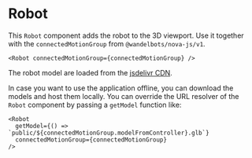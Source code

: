 

<Meta title="3D View/Robot"/>
 
# Robot


This `Robot` component adds the robot to the 3D viewport. Use it together with the `connectedMotionGroup` from `@wandelbots/nova-js/v1`.

```tsx
<Robot connectedMotionGroup={connectedMotionGroup} />
```

The robot model are loaded from the [jsdelivr CDN](https://cdn.jsdelivr.net/gh/wandelbotsgmbh/wandelbots-js-react-components/public/models/).

In case you want to use the application offline, you can download the models and host them locally. You can override the URL resolver of the `Robot` component by passing a `getModel` function like:

```tsx
<Robot
  getModel={() => `public/${connectedMotionGroup.modelFromController}.glb`}
  connectedMotionGroup={connectedMotionGroup}
/>
```

<Canvas of={RobotStories.RobotStory} />